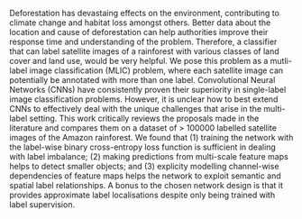 \begin{abstract}[UKenglish]
English abstract
\end{abstract}

Deforestation has devastaing effects on the environment, contributing to climate change and habitat loss amongst others. Better data about the location and cause of deforestation can help authorities improve their response time and understanding of the problem. Therefore, a classifier that can label satellite images of a rainforest with various classes of land cover and land use, would be very helpful. We pose this problem as a mutli-label image classification (MLIC) problem, where each satellite image can potentially be annotated with more than one label. Convolutional Neural Networks (CNNs) have consistently proven their superiority in single-label image classification problems. However, it is unclear how to best extend CNNs to effectively deal with the unique challenges that arise in the multi-label setting. This work critically reviews the proposals made in the literature and compares them on a dataset of > 100000 labelled satellite images of the Amazon rainforest. We found that (1) training the network with the label-wise binary cross-entropy loss function is sufficient in dealing with label imbalance; (2) making predictions from multi-scale feature maps helps to detect smaller objects; and (3) explicity modelling channel-wise dependencies of feature maps helps the network to exploit semantic and spatial label relationships. A bonus to the chosen network design is that it provides approximate label localisations despite only being trained with label supervision. 

\begin{abstract}[afrikaans]
Afrikaans abstract
\end{abstract}